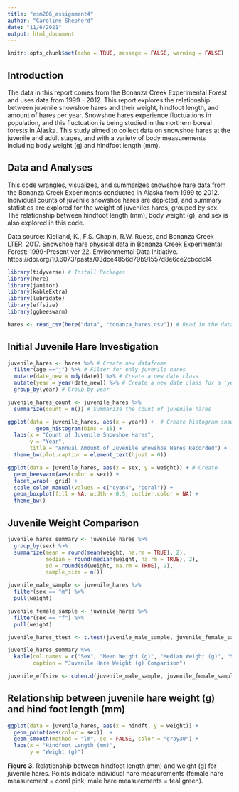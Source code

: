 ```yaml
---
title: "esm206_assignment4"
author: "Caroline Shepherd"
date: "11/6/2021"
output: html_document
---
```


```r
knitr::opts_chunk$set(echo = TRUE, message = FALSE, warning = FALSE)
```

## Introduction

The data in this report comes from the Bonanza Creek Experimental Forest and uses data from 1999 - 2012. This report explores the relationship between juvenile snowshoe hares and their weight, hindfoot length, and amount of hares per year. Snowshoe hares experience fluctuations in population, and this fluctuation is being studied in the northern boreal forests in Alaska. This study aimed to collect data on snowshoe hares at the juvenile and adult stages, and with a variety of body measurements including body weight (g) and hindfoot length (mm).

## Data and Analyses

This code wrangles, visualizes, and summarizes snowshoe hare data from the Bonanza Creek Experiments conducted in Alaska from 1999 to 2012. Individual counts of juvenile snowshoe hares are depicted, and summary statistics are explored for the weight of juveniles hares, grouped by sex. The relationship between hindfoot length (mm), body weight (g), and sex is also explored in this code.

Data source: Kielland, K., F.S. Chapin, R.W. Ruess, and Bonanza Creek LTER. 2017. Snowshoe hare physical data in Bonanza Creek Experimental Forest: 1999-Present ver 22. Environmental Data Initiative. https://doi.org/10.6073/pasta/03dce4856d79b91557d8e6ce2cbcdc14


```r
library(tidyverse) # Install Packages
library(here)
library(janitor)
library(kableExtra)
library(lubridate)
library(effsize)
library(ggbeeswarm)
```


```r
hares <- read_csv(here("data", "bonanza_hares.csv")) # Read in the data
```
## Initial Juvenile Hare Investigation
```r
juvenile_hares <- hares %>% # Create new dataframe
  filter(age =="j") %>% # Filter for only juvenile hares
  mutate(date_new = mdy(date)) %>% # Create a new date class
  mutate(year = year(date_new)) %>% # Create a new date class for a 'year' column
  group_by(year) # Group by year

juvenile_hares_count <- juvenile_hares %>% 
  summarize(count = n()) # Summarize the count of juvenile hares

ggplot(data = juvenile_hares, aes(x = year)) +  # Create histogram showing amount of juvenile hares by year
         geom_histogram(bins = 15) +
  labs(x = "Count of Juvenile Snowshoe Hares",
       y = "Year",
       title = "Annual Amount of Juvenile Snowshoe Hares Recorded") +
  theme_bw(plot.caption = element_text(hjust = 0))
```

```r
ggplot(data = juvenile_hares, aes(x = sex, y = weight)) + # Create
  geom_beeswarm(aes(color = sex)) +
  facet_wrap(~ grid) +
  scale_color_manual(values = c("cyan4", "coral")) +
  geom_boxplot(fill = NA, width = 0.5, outlier.color = NA) +
  theme_bw()
```
## Juvenile Weight Comparison

```r
juvenile_hares_summary <- juvenile_hares %>% 
  group_by(sex) %>% 
  summarize(mean = round(mean(weight, na.rm = TRUE), 2),
            median = round(median(weight, na.rm = TRUE), 2),
            sd = round(sd(weight, na.rm = TRUE), 2),
            sample_size = n())

juvenile_male_sample <- juvenile_hares %>% 
  filter(sex == "m") %>% 
  pull(weight)

juvenile_female_sample <- juvenile_hares %>% 
  filter(sex == "f") %>% 
  pull(weight)

juvenile_hares_ttest <- t.test(juvenile_male_sample, juvenile_female_sample)

juvenile_hares_summary %>% 
  kable(col.names = c("Sex", "Mean Weight (g)", "Median Weight (g)", "Standard Deviation (g)", "Sample Size"),
        caption = "Juvenile Hare Weight (g) Comparison")

juvenile_effsize <- cohen.d(juvenile_male_sample, juvenile_female_sample, na.rm = TRUE)

```

## Relationship between juvenile hare weight (g) and hind foot length (mm)

```r
ggplot(data = juvenile_hares, aes(x = hindft, y = weight)) +
  geom_point(aes(color = sex))  +
  geom_smooth(method = "lm", se = FALSE, color = "gray30") +
  labs(x = "Hindfoot Length (mm)", 
       y = "Weight (g)")
```
**Figure 3.** Relationship between hindfoot length (mm) and weight (g) for juvenile hares. Points indicate individual hare measurements (female hare measurement = coral pink; male hare measurements = teal green).


